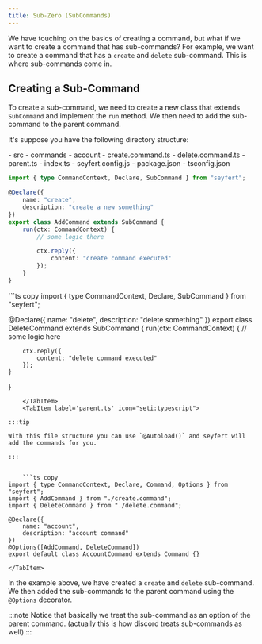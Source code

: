 ```yaml
---
title: Sub-Zero (SubCommands)
---
```



We have touching on the basics of creating a command, but what if we want to create a command that has sub-commands? For example, we want to create a command that has a `create` and `delete` sub-command. This is where sub-commands come in.

## Creating a Sub-Command

To create a sub-command, we need to create a new class that extends `SubCommand` and implement the `run` method. We then need to add the sub-command to the parent command.

It's suppose you have the following directory structure:

<FileTree>
- src
 - commands
	- account
	 	- create.command.ts
	 	- delete.command.ts
	 	- parent.ts
 - index.ts
- seyfert.config.js
- package.json
- tsconfig.json
</FileTree>

<Tabs>
	<TabItem label='create.command.ts' icon="seti:typescript">
	
```ts copy
import { type CommandContext, Declare, SubCommand } from "seyfert";

@Declare({
	name: "create",
	description: "create a new something"
})
export class AddCommand extends SubCommand {
	run(ctx: CommandContext) {
		// some logic there

		ctx.reply({
			content: "create command executed"
		});
	}
}
```
</TabItem>
<TabItem label='delete.command.ts' icon="seti:typescript">
```ts copy
import { type CommandContext, Declare, SubCommand } from "seyfert";

@Declare({
	name: "delete",
	description: "delete something"
})
export class DeleteCommand extends SubCommand {
	run(ctx: CommandContext) {
		// some logic here

		ctx.reply({
			content: "delete command executed"
		});
	}
}
```
	</TabItem>
	<TabItem label='parent.ts' icon="seti:typescript">

:::tip

With this file structure you can use `@Autoload()` and seyfert will add the commands for you.

:::


	```ts copy
import { type CommandContext, Declare, Command, Options } from "seyfert";
import { AddCommand } from "./create.command";
import { DeleteCommand } from "./delete.command";

@Declare({
	name: "account",
	description: "account command"
})
@Options([AddCommand, DeleteCommand])
export default class AccountCommand extends Command {}

```
	</TabItem>
</Tabs>






In the example above, we have created a `create` and `delete` sub-command. We then added the sub-commands to the parent command using the `@Options` decorator.

:::note
Notice that basically we treat the sub-command as an option of the parent command. (actually this is how discord treats sub-commands as well)
:::
